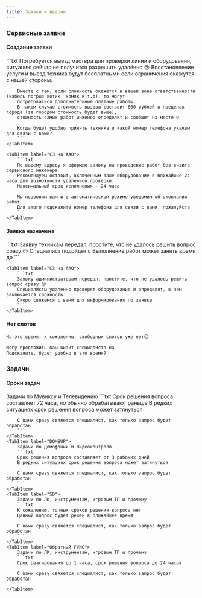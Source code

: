 ```yaml
---
title: Заявки и Аварии
---
```



### Сервисные заявки
#### Создание заявки
<Tabs>
    <TabItem label="СЗ на ТС">
        ```txt
        Потребуется выезд мастера для проверки линии и оборудования, ситуацию сейчас не получится разрешить удалённо 😢
        Восстановление услуги и выезд техника будут бесплатными если ограничения окажутся с нашей стороны.

        Вместе с тем, если сложность окажется в вашей зоне ответственности (кабель погрыз котик, хомяк и т.д), то могут
        потребоваться дополнительные платные работы.
        В таком случае стоимость вызова составит 600 рублей в пределах города (за городом стоимость будет выше),
        стоимость самих работ инженер определит и сообщит на месте ☺️

        Когда будет удобно принять техника и какой номер телефона укажем для связи с вами?
        ```
    </TabItem>

    <TabItem label="СЗ на ААО">
        ```txt
        По вашему адресу я оформлю заявку на проведение работ без визита сервисного инженера
        Рекомендуем оставить включенным ваше оборудование в ближайшие 24 часа для возможности удаленной проверки.
        Максимальный срок исполнения - 24 часа

        Мы позвоним вам и в автоматическом режиме уведомим об окончании работ
        Для этого подскажите номер телефона для связи с вами, пожалуйста
        ```
    </TabItem>
</Tabs>

#### Заявка назначена
<Tabs>
    <TabItem label="СЗ на ТС">
        ```txt
        Заявку техникам передал, простите, что не удалось решить вопрос сразу 😔
        Специалист подойдет с
        Выполнение работ может занять время до
        ```
    </TabItem>

    <TabItem label="СЗ на ААО">
        ```txt
        Заявку администраторам передал, простите, что не удалось решить вопрос сразу 😔
        Специалисты удаленно проверят оборудование и определят, в чем заключается сложность
        Скоро свяжемся с вами для информирования по заявке
        ```
    </TabItem>
</Tabs>

#### Нет слотов
```txt
На это время, к сожалению, свободных слотов уже нет😔

Могу предложить вам визит специалиста на
Подскажите, будет удобно в это время?
```

### Задачи
<LinkCard
    title="Сроки задач"
    href="https://clever.ertelecom.ru/content/space/4/article/2414#SrokiObrabotkiTiketov"
    target="_blank"
    description="Открыть сроки задач в базе знаний"
/>

#### Сроки задач
<Tabs>
    <TabItem label="DRTV">
        Задачи по Мувиксу и Телевидению
        ```txt
        Срок решения вопроса составляет 72 часа, но обычно обрабатывают раньше
        В редких ситуациях срок решения вопроса может затянуться

        С вами сразу свяжется специалист, как только запрос будет обработан
        ```
    </TabItem>
    <TabItem label="DOMSUP">
        Задачи по Домофонии и Видеоконтролю
        ```txt
        Срок решения вопроса составляет от 3 рабочих дней
        В редких ситуациях срок решения вопроса может затянуться

        С вами сразу свяжется специалист, как только запрос будет обработан
        ```
    </TabItem>
    <TabItem label="SD">
        Задачи по ЛК, инструментам, игровым ТП и прочему
        ```txt
        К сожалению, точных сроков решения вопроса нет
        Данный вопрос будет решен в ближайшее время

        С вами сразу свяжется специалист, как только запрос будет обработан
        ```
    </TabItem>
    <TabItem label="Обратный FVNO">
        Задачи по ЛК, инструментам, игровым ТП и прочему
        ```txt
        Срок реагирования до 1 часа, срок решения вопроса до 24 часов

        С вами сразу свяжется специалист, как только запрос будет обработан
        ```
    </TabItem>
</Tabs>